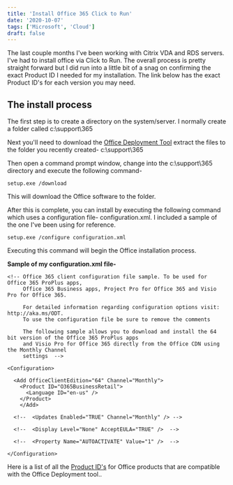```yaml
---
title: 'Install Office 365 Click to Run'
date: '2020-10-07'
tags: ['Microsoft', 'Cloud']
draft: false
---
```

The last couple months I've been working with Citrix VDA and RDS servers. I've had to install office via Click to Run. The overall process is pretty straight forward but I did run into a little bit of a snag on confirming the exact Product ID I needed for my installation. The link below has the exact Product ID's for each version you may need. 

## The install process

The first step is to create a directory on the system/server. I normally create a folder called c:\support\365

Next you'll need to download the  [Office Deployment Tool](https://www.microsoft.com/en-us/download/details.aspx?id=49117) extract the files to the folder you recently created- c:\support\365

Then open a command prompt window, change into the c:\support\365 directory and execute the following command- 


```
setup.exe /download
``` 
This will download the Office software to the folder. 

After this is complete, you can install by executing the following command which uses a configuration file- configuration.xml. I included a sample of the one I've been using for reference. 


```
setup.exe /configure configuration.xml
``` 

Executing this command will begin the Office installation process. 

**Sample of my configuration.xml file-**


```
<!-- Office 365 client configuration file sample. To be used for Office 365 ProPlus apps, 
     Office 365 Business apps, Project Pro for Office 365 and Visio Pro for Office 365. 

     For detailed information regarding configuration options visit: http://aka.ms/ODT. 
     To use the configuration file be sure to remove the comments

     The following sample allows you to download and install the 64 bit version of the Office 365 ProPlus apps 
     and Visio Pro for Office 365 directly from the Office CDN using the Monthly Channel
     settings  -->

<Configuration>

  <Add OfficeClientEdition="64" Channel="Monthly">
    <Product ID="O365BusinessRetail">
      <Language ID="en-us" />
    </Product>
    </Add>

  <!--  <Updates Enabled="TRUE" Channel="Monthly" /> -->

  <!--  <Display Level="None" AcceptEULA="TRUE" />  -->

  <!--  <Property Name="AUTOACTIVATE" Value="1" />  -->

</Configuration>

``` 

Here is a list of all the  [Product ID's](https://docs.microsoft.com/en-us/office365/troubleshoot/installation/product-ids-supported-office-deployment-click-to-run) for Office products that are compatible with the Office Deployment tool.. 
